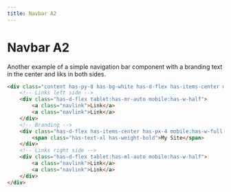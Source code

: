 ```yaml
---
title: Navbar A2
---
```


# Navbar A2

Another example of a simple navigation bar component with a branding text in the center and liks in both sides.

```html live=true
<div class="content has-py-8 has-bg-white has-d-flex has-items-center mobile:has-flex-wrap">
    <!-- Links left side -->
    <div class="has-d-flex tablet:has-mr-auto mobile:has-w-half">
        <a class="navlink">Link</a>
        <a class="navlink">Link</a>
    </div>
    <!-- Branding -->
    <div class="has-d-flex has-items-center has-px-4 mobile:has-w-full hobile:has-order-first mobile:has-justify-center">
        <span class="has-text-xl has-weight-bold">My Site</span>
    </div>
    <!-- Links right side -->
    <div class="has-d-flex tablet:has-ml-auto mobile:has-w-half">
        <a class="navlink">Link</a>
        <a class="navlink">Link</a>
    </div>
</div>
```
